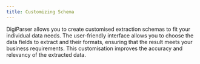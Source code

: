```yaml
---
title: Customizing Schema
---
```


DigiParser allows you to create customised extraction schemas to fit your individual data needs. The user-friendly interface allows you to choose the data fields to extract and their formats, ensuring that the result meets your business requirements. This customisation improves the accuracy and relevancy of the extracted data.
